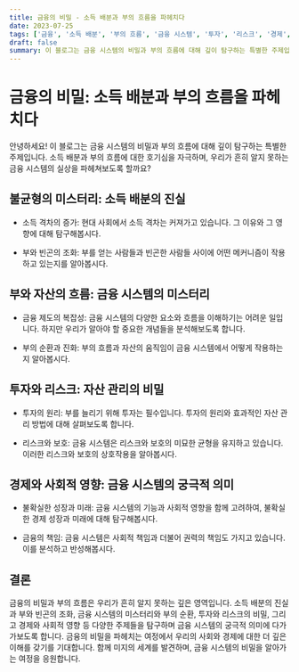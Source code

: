 ```yaml
---
title: 금융의 비밀 - 소득 배분과 부의 흐름을 파헤치다
date: 2023-07-25
tags: ['금융', '소득 배분', '부의 흐름', '금융 시스템', '투자', '리스크', '경제', '사회적 영향']
draft: false
summary: 이 블로그는 금융 시스템의 비밀과 부의 흐름에 대해 깊이 탐구하는 특별한 주제입니다. 소득 배분과 부의 흐름에 대한 호기심을 자극하며, 우리가 흔히 알지 못하는 금융 시스템의 실상을 파헤쳐보도록 할까요?
---
```


# 금융의 비밀: 소득 배분과 부의 흐름을 파헤치다

안녕하세요! 이 블로그는 금융 시스템의 비밀과 부의 흐름에 대해 깊이 탐구하는 특별한 주제입니다. 소득 배분과 부의 흐름에 대한 호기심을 자극하며, 우리가 흔히 알지 못하는 금융 시스템의 실상을 파헤쳐보도록 할까요?

## 불균형의 미스터리: 소득 배분의 진실

- 소득 격차의 증가: 현대 사회에서 소득 격차는 커져가고 있습니다. 그 이유와 그 영향에 대해 탐구해봅시다.

- 부와 빈곤의 조화: 부를 얻는 사람들과 빈곤한 사람들 사이에 어떤 메커니즘이 작용하고 있는지를 알아봅시다.

## 부와 자산의 흐름: 금융 시스템의 미스터리

- 금융 제도의 복잡성: 금융 시스템의 다양한 요소와 흐름을 이해하기는 어려운 일입니다. 하지만 우리가 알아야 할 중요한 개념들을 분석해보도록 합니다.

- 부의 순환과 진화: 부의 흐름과 자산의 움직임이 금융 시스템에서 어떻게 작용하는지 알아봅시다.

## 투자와 리스크: 자산 관리의 비밀

- 투자의 원리: 부를 늘리기 위해 투자는 필수입니다. 투자의 원리와 효과적인 자산 관리 방법에 대해 살펴보도록 합니다.

- 리스크와 보호: 금융 시스템은 리스크와 보호의 미묘한 균형을 유지하고 있습니다. 이러한 리스크와 보호의 상호작용을 알아봅시다.

## 경제와 사회적 영향: 금융 시스템의 궁극적 의미

- 불확실한 성장과 미래: 금융 시스템의 기능과 사회적 영향을 함께 고려하여, 불확실한 경제 성장과 미래에 대해 탐구해봅시다.

- 금융의 책임: 금융 시스템은 사회적 책임과 더불어 권력의 책임도 가지고 있습니다. 이를 분석하고 반성해봅시다.

## 결론

금융의 비밀과 부의 흐름은 우리가 흔히 알지 못하는 깊은 영역입니다. 소득 배분의 진실과 부와 빈곤의 조화, 금융 시스템의 미스터리와 부의 순환, 투자와 리스크의 비밀, 그리고 경제와 사회적 영향 등 다양한 주제들을 탐구하며 금융 시스템의 궁극적 의미에 다가가보도록 합니다. 금융의 비밀을 파헤치는 여정에서 우리의 사회와 경제에 대한 더 깊은 이해를 갖기를 기대합니다. 함께 미지의 세계를 발견하며, 금융 시스템의 비밀을 알아가는 여정을 응원합니다.
